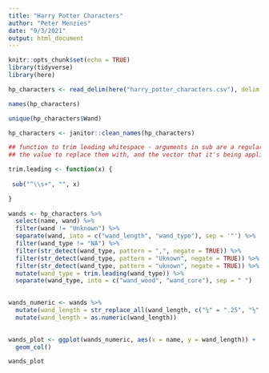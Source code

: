 ```yaml
---
title: "Harry Potter Characters"
author: "Peter Menzies"
date: "9/3/2021"
output: html_document
---
```


```r
knitr::opts_chunk$set(echo = TRUE)
library(tidyverse)
library(here)
```

```r
hp_characters <- read_delim(here("harry_potter_characters.csv"), delim = ';', na = '', trim_ws = TRUE)

names(hp_characters)

unique(hp_characters$Wand)

hp_characters <- janitor::clean_names(hp_characters)

## function to trim leading whitespace - arguments in sub are a regular expression indicating leading whitespace,
## the value to replace them with, and the vector that it's being applied to

trim.leading <- function(x) {
  
 sub("^\\s+", "", x)

}
  
wands <- hp_characters %>%
  select(name, wand) %>%
  filter(wand != "Unknown") %>% 
  separate(wand, into = c("wand_length", "wand_type"), sep = '"') %>% 
  filter(wand_type != "NA") %>% 
  filter(str_detect(wand_type, pattern = ",", negate = TRUE)) %>% 
  filter(str_detect(wand_type, pattern = "Uknown", negate = TRUE)) %>% 
  filter(str_detect(wand_type, pattern = "uknown", negate = TRUE)) %>% 
  mutate(wand_type = trim.leading(wand_type)) %>% 
  separate(wand_type, into = c("wand_wood", "wand_core"), sep = " ")
  

wands_numeric <- wands %>% 
  mutate(wand_length = str_replace_all(wand_length, c("¼" = ".25", "½" = ".5", "¾" = ".75"))) %>% 
  mutate(wand_length = as.numeric(wand_length))
  

wands_plot <- ggplot(wands_numeric, aes(x = name, y = wand_length)) +
  geom_col()

wands_plot

```

